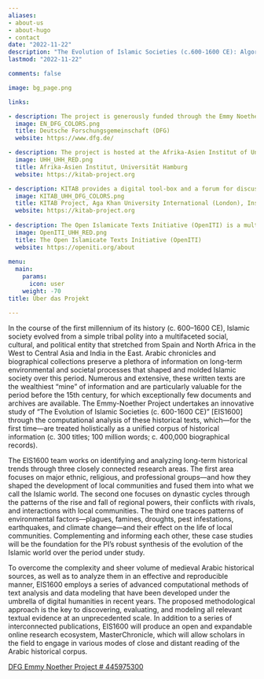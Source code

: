```yaml
---
aliases:
- about-us
- about-hugo
- contact
date: "2022-11-22" 
description: "The Evolution of Islamic Societies (c.600-1600 CE): Algorithmic Analysis into Social History"
lastmod: "2022-11-22"

comments: false

image: bg_page.png

links:

- description: The project is generously funded through the Emmy Noether Program of the German Research Foundation.
  image: EN_DFG_COLORS.png
  title: Deutsche Forschungsgemeinschaft (DFG)
  website: https://www.dfg.de/

- description: The project is hosted at the Afrika-Asien Institut of Universität Hamburg, Hamburg, Germany
  image: UHH_UHH_RED.png
  title: Afrika-Asien Institut, Universität Hamburg
  website: https://kitab-project.org

- description: KITAB provides a digital tool-box and a forum for discussions about Arabic texts. We wish to empower users to explore Arabic texts in completely new ways and to expand the frontiers of knowledge about one of the world’s largest and most complex textual traditions.
  image: KITAB_UHH_DFG_COLORS.png
  title: KITAB Project, Aga Khan University International (London), Institute for the Study of Muslim Civilisations 
  website: https://kitab-project.org
  
- description: The Open Islamicate Texts Initiative (OpenITI) is a multi-institutional effort led by researchers at the Aga Khan University’s Institute for the Study of Muslim Civilisations in London, Roshan Institute for Persian Studies at the University of Maryland, College Park, and Universität Hamburg that aims to develop the digital infrastructure for the study of Islamicate cultures.
  image: OpenITI_UHH_RED.png
  title: The Open Islamicate Texts Initiative (OpenITI)
  website: https://openiti.org/about
  
menu:
  main:
    params:
      icon: user
    weight: -70
title: Über das Projekt  

---
```



In the course of the first millennium of its history (c. 600–1600 CE), Islamic society evolved from a simple tribal polity into a multifaceted social, cultural, and political entity that stretched from Spain and North Africa in the West to Central Asia and India in the East. Arabic chronicles and biographical collections preserve a plethora of information on long-term environmental and societal processes that shaped and molded Islamic society over this period. Numerous and extensive, these written texts are the wealthiest “mine” of information and are particularly valuable for the period before the 15th century, for which exceptionally few documents and archives are available. The Emmy-Noether Project undertakes an innovative study of “The Evolution of Islamic Societies (c. 600-1600 CE)” [EIS1600] through the computational analysis of these historical texts, which—for the first time—are treated holistically as a unified corpus of historical information (c. 300 titles; 100 million words; c. 400,000 biographical records).

The EIS1600 team works on identifying and analyzing long-term historical trends through three closely connected research areas. The first area focuses on major ethnic, religious, and professional groups—and how they shaped the development of local communities and fused them into what we call the Islamic world. The second one focuses on dynastic cycles through the patterns of the rise and fall of regional powers, their conflicts with rivals, and interactions with local communities. The third one traces patterns of environmental factors—plagues, famines, droughts, pest infestations, earthquakes, and climate change—and their effect on the life of local communities. Complementing and informing each other, these case studies will be the foundation for the PI’s robust synthesis of the evolution of the Islamic world over the period under study.

To overcome the complexity and sheer volume of medieval Arabic historical sources, as well as to analyze them in an effective and reproducible manner, EIS1600 employs a series of advanced computational methods of text analysis and data modeling that have been developed under the umbrella of digital humanities in recent years. The proposed methodological approach is the key to discovering, evaluating, and modeling all relevant textual evidence at an unprecedented scale. In addition to a series of interconnected publications, EIS1600 will produce an open and expandable online research ecosystem, MasterChronicle, which will allow scholars in the field to engage in various modes of close and distant reading of the Arabic historical corpus.

[DFG Emmy Noether Project # 445975300](https://gepris.dfg.de/gepris/projekt/445975300?language=en)

